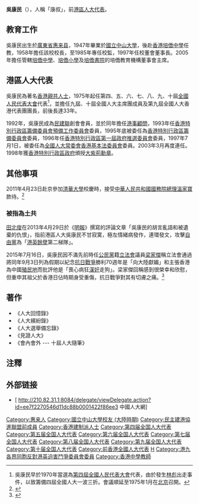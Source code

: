 {{infobox officeholder
| honorific-prefix = [[尊敬的#香港|尊敬的]]
| name = 吳康民
| original_name = Ng Hong-mun
| honorific-suffix = [[大紫荊勳章|大紫荊勳賢]]
| image =
|office = 第9－10屆[[全國人民代表大會|全國人民代表大會]]成員
|term_start = 1998年3月5日
|term_end = 2008年3月5日
|constituency = 香港
|office1 = 第4－8屆[[全國人民代表大會|全國人民代表大會]]成員
|term_start1 = 1975年1月13日
|term_end1   = 1998年3月5日
|constituency1 = 廣州
|office2 = [[培僑書院|培僑書院]]培僑教育機構董事會主席
|term_start2 = 2005年9月
|term_end2   = 
|educate= 
* 廣州國立[[中山大學|中山大學]]
|spouse = 
|party  = {{DAB}}
|birth_date = {{birth date and age|1926|4|9}}
|birth_place = {{ROC-1912}}[[廣東省|廣東省]][[惠來縣|惠來縣]]
}}
'''吳康民'''{{大紫荊}}（{{bd|1926年|4月9日||}}），人稱「康叔」，前[[香港特別行政區全國人民代表大會代表|港區人大代表]]。

== 教育工作 ==
吳康民出生於[[廣東省|廣東省]][[惠来县|惠来县]]，1947年畢業於[[中山大学|國立中山大學]]，後赴[[香港培僑中學|香港培僑中學]]任教，1958年擔任該校校長，至1985年專任校監，1997年任校董會董事長。2005年擔任管轄[[培僑中學|培僑中學]]、[[培僑小學|培僑小學]]及[[培僑書院|培僑書院]]的培僑教育機構董事會主席。

== 港區人大代表 ==
吳康民為著名[[香港親共人士|香港親共人士]]，1975年起任第四、五、六、七、八、九、十屆[[全國人民代表大會|全國人民代表大會]]代表<ref>吳康民早於1970年當選為[[第四屆全國人民代表大會|第四屆全國人民代表大會]]代表，由於發生[[林彪|林彪]]出走事件，以致籌備四屆全國人大一波三折。會議順延至1975年1月在[[北京|北京]]召開。</ref>，並擔任九屆、十屆全國人大主席團成員及第九屆全國人大香港代表團團長，前後長達33年。

1992年，吳康民成為[[民建聯|民建聯]]創會會員，並於同年擔任[[港事顧問|港事顧問]]，1993年任[[香港特別行政區籌備委員會預備工作委員會|香港特別行政區籌備委員會預備工作委員會]]委員，1995年底被委任為[[香港特別行政區籌備委員會|香港特別行政區籌備委員會]]委員，1996年任[[香港特別行政區第一屆政府推選委員會|香港特別行政區第一屆政府推選委員會]]委員，1997年7月1日，被委任為[[全國人大常委會|全國人大常委會]][[香港基本法委員會|香港基本法委員會]]委員。2003年3月再度連任。1998年獲[[香港特別行政區政府|香港特別行政區政府]]頒授[[大紫荊勳章|大紫荊勳章]]。

== 其他事項 ==
2011年4月23日赴京參加[[清華大學|清華大學]]校慶時，接受[[中華人民共和國國務院總理|中華人民共和國國務院總理]][[溫家寶|溫家寶]]款待。<ref>{{Cite web |url=http://news.cn.yahoo.com/ypen/20110428/332840.html |title=溫家寶夫婦設宴款待吳康民夫婦 |accessdate=2011-04-29 |archive-date=2011-04-30 |archive-url=https://web.archive.org/web/20110430040223/http://news.cn.yahoo.com/ypen/20110428/332840.html |dead-url=yes }}</ref>

=== 被指為土共 ===
[[田北俊|田北俊]]在2013年4月29日於《[[明報|明報]]》撰寫的評論文章「吳康民的胡言亂語和被遺棄的仇恨」，指前港區人大吳康民不甘寂寞，極左情緒病發作，連環發文，攻擊[[自由黨_(香港)|自由黨]]為「[[港英餘孽|港英餘孽]]第二梯隊」。

2015年7月16日，吳康民因不滿先前時任[[公民黨_(香港)|公民黨]]籍[[香港立法會|立法會]]議員[[梁家傑|梁家傑]]稱立法會通過將同年9月3日列為假期以紀念[[中國抗日戰爭|抗日戰爭]]勝利70週年是「向大陸獻媚」和主張香港為中國[[殖民地|殖民地]]而批評他是「喪心病狂[[漢奸|漢奸]]走狗」。梁家傑回稱感到很榮幸和欣慰，但重申其祖父於香港日佔時期身受重傷，抗日戰爭對其有切膚之痛。<ref>{{Cite web |url=http://orientaldaily.on.cc/cnt/news/20150716/00176_128.html |title=政情：吳康民狠批梁家傑「喪心病狂 漢奸走狗」 |accessdate=2015-12-21 |archive-date=2016-03-05 |archive-url=https://web.archive.org/web/20160305074620/http://orientaldaily.on.cc/cnt/news/20150716/00176_128.html |dead-url=no }}</ref>

==著作==
*《人大回憶錄》
*《人大繽紛錄》
*《人大選舉備忘錄》
*《見證人大》
*《會內會外 --- 十屆人大隨筆》

==注釋==
<div class="references-small">
{{reflist}}
</div>

==外部链接==
*[ http://210.82.31.1:8084/delegate/viewDelegate.action?id=ee7f2270546d11dc88b0001422f86ee3 中國人大網]

{{大紫荊勳章}}
{{香港回歸十五週年功勳人物}}

[[Category:惠来人|Category:惠来人]]
[[Category:國立中山大學校友_(大陸時期)|Category:國立中山大學校友 (大陸時期)]]
[[Category:民主建港協進聯盟前成員|Category:民主建港協進聯盟前成員]]
[[Category:香港建制派人士|Category:香港建制派人士]]
[[Category:第四届全国人大代表|Category:第四届全国人大代表]]
[[Category:第五届全国人大代表|Category:第五届全国人大代表]]
[[Category:第六届全国人大代表|Category:第六届全国人大代表]]
[[Category:第七届全国人大代表|Category:第七届全国人大代表]]
[[Category:第八届全国人大代表|Category:第八届全国人大代表]]
[[Category:第九届全国人大代表|Category:第九届全国人大代表]]
[[Category:第十届全国人大代表|Category:第十届全国人大代表]]
[[Category:前香港全國人大代表|Category:前香港全國人大代表]]
[[Category:吳姓|H]]
[[Category:港九各界同胞反對港英迫害鬥爭委員會委員|Category:港九各界同胞反對港英迫害鬥爭委員會委員]]
[[Category:香港中學教師|Category:香港中學教師]]